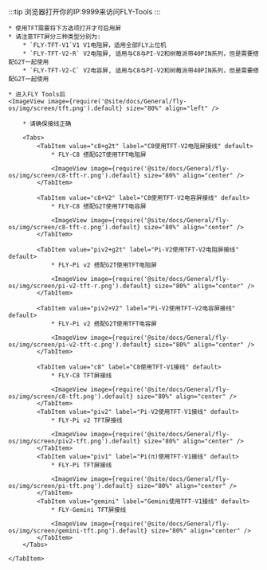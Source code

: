 



:::tip
浏览器打开你的IP:9999来访问FLY-Tools
:::

    * 使用TFT需要将下方选项打开才可启用屏
    * 请注意TFT屏分三种类型分别为:
        * `FLY-TFT-V1`V1 V1电阻屏，适用全部FLY上位机
        * `FLY-TFT-V2-R` V2电阻屏, 适用与C8与PI-V2和树莓派带40PIN系列，但是需要搭配G2T一起使用
        * `FLY-TFT-V2-C` V2电容屏, 适用与C8与PI-V2和树莓派带40PIN系列，但是需要搭配G2T一起使用

    * 进入FLY Tools后
    <ImageView image={require('@site/docs/General/fly-os/img/screen/tft.png').default} size="80%" align="left" />

<Tabs>
    <TabItem value="TFT" label="TFT接线" default>

        * 请确保接线正确

        <Tabs>
            <TabItem value="c8+g2t" label="C8使用TFT-V2电阻屏接线" default>
                * FLY-C8 搭配G2T使用TFT电阻屏

                <ImageView image={require('@site/docs/General/fly-os/img/screen/c8-tft-r.png').default} size="80%" align="center" />
            </TabItem>

            <TabItem value="c8+V2" label="C8使用TFT-V2电容屏接线" default>
                * FLY-C8 搭配G2T使用TFT电容屏

                <ImageView image={require('@site/docs/General/fly-os/img/screen/c8-tft-c.png').default} size="80%" align="center" />
            </TabItem>

            <TabItem value="piv2+g2t" label="Pi-V2使用TFT-V2电阻屏接线" default>
                * FLY-Pi v2 搭配G2T使用TFT电阻屏

                <ImageView image={require('@site/docs/General/fly-os/img/screen/pi-v2-tft-r.png').default} size="80%" align="center" />
            </TabItem>

            <TabItem value="piv2+V2" label="Pi-V2使用TFT-V2电容屏接线" default>
                * FLY-Pi v2 搭配G2T使用TFT电容屏

                <ImageView image={require('@site/docs/General/fly-os/img/screen/pi-v2-tft-c.png').default} size="80%" align="center" />
            </TabItem>

            <TabItem value="c8" label="C8使用TFT-V1接线" default>
                * FLY-C8 TFT屏接线

                <ImageView image={require('@site/docs/General/fly-os/img/screen/c8-tft.png').default} size="80%" align="center" />
            </TabItem>
            <TabItem value="piv2" label="Pi-V2使用TFT-V1接线" default>
                * FLY-Pi v2 TFT屏接线

                <ImageView image={require('@site/docs/General/fly-os/img/screen/piv2-tft.png').default} size="80%" align="center" />
            </TabItem>
            <TabItem value="piv1" label="Pi(π)使用TFT-V1接线" default>
                * FLY-Pi TFT屏接线

                <ImageView image={require('@site/docs/General/fly-os/img/screen/pi-tft.png').default} size="80%" align="center" />
            </TabItem>
            <TabItem value="gemini" label="Gemini使用TFT-V1接线" default>
                * FLY-Gemini TFT屏接线
                
                <ImageView image={require('@site/docs/General/fly-os/img/screen/gemini-tft.png').default} size="80%" align="center" />
            </TabItem>
        </Tabs>

    </TabItem>
</Tabs>
